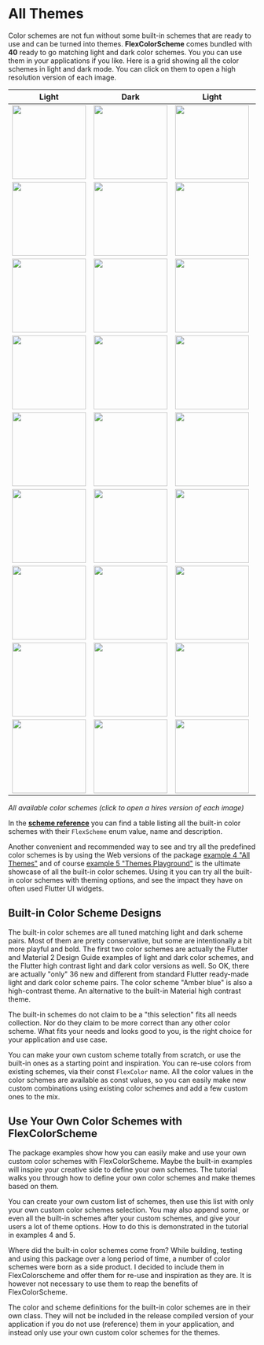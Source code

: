 # All Themes

Color schemes are not fun without some built-in schemes that are ready to use and
can be turned into themes.
**FlexColorScheme** comes bundled with **40** ready to go matching light
and dark color schemes. You you can use them in your applications if you like.
Here is a grid showing all the color schemes in light and dark mode. You
can click on them to open a high resolution version of each image.


|  Light | Dark | Light | Dark | Light | Dark | Light | Dark |
| ----  | ---- | ----  | ---- | ----  | ---- | ----  | ---- |
| [<img src="https://rydmike.com/assets_fcsv4/LightSchemeThumb01.jpg?raw=true" width="150"/>](https://rydmike.com/assets/LightScheme001.png?raw=true) | [<img src="https://rydmike.com/assets_fcsv4/DarkSchemeThumb01.jpg?raw=true" width="150"/>](https://rydmike.com/assets/DarkScheme001.png?raw=true) | [<img src="https://rydmike.com/assets_fcsv4/LightSchemeThumb02.jpg?raw=true" width="150"/>](https://rydmike.com/assets/LightScheme002.png?raw=true) | [<img src="https://rydmike.com/assets_fcsv4/DarkSchemeThumb02.jpg?raw=true" width="150"/>](https://rydmike.com/assets/DarkScheme002.png?raw=true) | [<img src="https://rydmike.com/assets_fcsv4/LightSchemeThumb03.jpg?raw=true" width="150"/>](https://rydmike.com/assets/LightScheme003.png?raw=true) | [<img src="https://rydmike.com/assets_fcsv4/DarkSchemeThumb03.jpg?raw=true" width="150"/>](https://rydmike.com/assets/DarkScheme003.png?raw=true) | [<img src="https://rydmike.com/assets_fcsv4/LightSchemeThumb04.jpg?raw=true" width="150"/>](https://rydmike.com/assets/LightScheme004.png?raw=true) | [<img src="https://rydmike.com/assets_fcsv4/DarkSchemeThumb04.jpg?raw=true" width="150"/>](https://rydmike.com/assets/DarkScheme004.png?raw=true) |
| [<img src="https://rydmike.com/assets_fcsv4/LightSchemeThumb05.jpg?raw=true" width="150"/>](https://rydmike.com/assets/LightScheme005.png?raw=true) | [<img src="https://rydmike.com/assets_fcsv4/DarkSchemeThumb05.jpg?raw=true" width="150"/>](https://rydmike.com/assets/DarkScheme005.png?raw=true) | [<img src="https://rydmike.com/assets_fcsv4/LightSchemeThumb06.jpg?raw=true" width="150"/>](https://rydmike.com/assets/LightScheme006.png?raw=true) | [<img src="https://rydmike.com/assets_fcsv4/DarkSchemeThumb06.jpg?raw=true" width="150"/>](https://rydmike.com/assets/DarkScheme006.png?raw=true) | [<img src="https://rydmike.com/assets_fcsv4/LightSchemeThumb07.jpg?raw=true" width="150"/>](https://rydmike.com/assets/LightScheme007.png?raw=true) | [<img src="https://rydmike.com/assets_fcsv4/DarkSchemeThumb07.jpg?raw=true" width="150"/>](https://rydmike.com/assets/DarkScheme007.png?raw=true) | [<img src="https://rydmike.com/assets_fcsv4/LightSchemeThumb08.jpg?raw=true" width="150"/>](https://rydmike.com/assets/LightScheme008.png?raw=true) | [<img src="https://rydmike.com/assets_fcsv4/DarkSchemeThumb08.jpg?raw=true" width="150"/>](https://rydmike.com/assets/DarkScheme008.png?raw=true) |
| [<img src="https://rydmike.com/assets_fcsv4/LightSchemeThumb09.jpg?raw=true" width="150"/>](https://rydmike.com/assets/LightScheme009.png?raw=true) | [<img src="https://rydmike.com/assets_fcsv4/DarkSchemeThumb09.jpg?raw=true" width="150"/>](https://rydmike.com/assets/DarkScheme009.png?raw=true) | [<img src="https://rydmike.com/assets_fcsv4/LightSchemeThumb10.jpg?raw=true" width="150"/>](https://rydmike.com/assets/LightScheme010.png?raw=true) | [<img src="https://rydmike.com/assets_fcsv4/DarkSchemeThumb10.jpg?raw=true" width="150"/>](https://rydmike.com/assets/DarkScheme010.png?raw=true) | [<img src="https://rydmike.com/assets_fcsv4/LightSchemeThumb11.jpg?raw=true" width="150"/>](https://rydmike.com/assets/LightScheme011.png?raw=true) | [<img src="https://rydmike.com/assets_fcsv4/DarkSchemeThumb11.jpg?raw=true" width="150"/>](https://rydmike.com/assets/DarkScheme011.png?raw=true) | [<img src="https://rydmike.com/assets_fcsv4/LightSchemeThumb12.jpg?raw=true" width="150"/>](https://rydmike.com/assets/LightScheme012.png?raw=true) | [<img src="https://rydmike.com/assets_fcsv4/DarkSchemeThumb12.jpg?raw=true" width="150"/>](https://rydmike.com/assets/DarkScheme012.png?raw=true) |
| [<img src="https://rydmike.com/assets_fcsv4/LightSchemeThumb13.jpg?raw=true" width="150"/>](https://rydmike.com/assets/LightScheme013.png?raw=true) | [<img src="https://rydmike.com/assets_fcsv4/DarkSchemeThumb13.jpg?raw=true" width="150"/>](https://rydmike.com/assets/DarkScheme013.png?raw=true) | [<img src="https://rydmike.com/assets_fcsv4/LightSchemeThumb14.jpg?raw=true" width="150"/>](https://rydmike.com/assets/LightScheme014.png?raw=true) | [<img src="https://rydmike.com/assets_fcsv4/DarkSchemeThumb14.jpg?raw=true" width="150"/>](https://rydmike.com/assets/DarkScheme014.png?raw=true) | [<img src="https://rydmike.com/assets_fcsv4/LightSchemeThumb15.jpg?raw=true" width="150"/>](https://rydmike.com/assets/LightScheme015.png?raw=true) | [<img src="https://rydmike.com/assets_fcsv4/DarkSchemeThumb15.jpg?raw=true" width="150"/>](https://rydmike.com/assets/DarkScheme015.png?raw=true) | [<img src="https://rydmike.com/assets_fcsv4/LightSchemeThumb16.jpg?raw=true" width="150"/>](https://rydmike.com/assets/LightScheme016.png?raw=true) | [<img src="https://rydmike.com/assets_fcsv4/DarkSchemeThumb16.jpg?raw=true" width="150"/>](https://rydmike.com/assets/DarkScheme016.png?raw=true) |
| [<img src="https://rydmike.com/assets_fcsv4/LightSchemeThumb17.jpg?raw=true" width="150"/>](https://rydmike.com/assets/LightScheme017.png?raw=true) | [<img src="https://rydmike.com/assets_fcsv4/DarkSchemeThumb17.jpg?raw=true" width="150"/>](https://rydmike.com/assets/DarkScheme017.png?raw=true) | [<img src="https://rydmike.com/assets_fcsv4/LightSchemeThumb18.jpg?raw=true" width="150"/>](https://rydmike.com/assets/LightScheme018.png?raw=true) | [<img src="https://rydmike.com/assets_fcsv4/DarkSchemeThumb18.jpg?raw=true" width="150"/>](https://rydmike.com/assets/DarkScheme018.png?raw=true) | [<img src="https://rydmike.com/assets_fcsv4/LightSchemeThumb19.jpg?raw=true" width="150"/>](https://rydmike.com/assets/LightScheme019.png?raw=true) | [<img src="https://rydmike.com/assets_fcsv4/DarkSchemeThumb19.jpg?raw=true" width="150"/>](https://rydmike.com/assets/DarkScheme019.png?raw=true) | [<img src="https://rydmike.com/assets_fcsv4/LightSchemeThumb20.jpg?raw=true" width="150"/>](https://rydmike.com/assets/LightScheme020.png?raw=true) | [<img src="https://rydmike.com/assets_fcsv4/DarkSchemeThumb20.jpg?raw=true" width="150"/>](https://rydmike.com/assets/DarkScheme020.png?raw=true) |
| [<img src="https://rydmike.com/assets_fcsv4/LightSchemeThumb21.jpg?raw=true" width="150"/>](https://rydmike.com/assets/LightScheme021.png?raw=true) | [<img src="https://rydmike.com/assets_fcsv4/DarkSchemeThumb21.jpg?raw=true" width="150"/>](https://rydmike.com/assets/DarkScheme021.png?raw=true) | [<img src="https://rydmike.com/assets_fcsv4/LightSchemeThumb22.jpg?raw=true" width="150"/>](https://rydmike.com/assets/LightScheme022.png?raw=true) | [<img src="https://rydmike.com/assets_fcsv4/DarkSchemeThumb22.jpg?raw=true" width="150"/>](https://rydmike.com/assets/DarkScheme022.png?raw=true) | [<img src="https://rydmike.com/assets_fcsv4/LightSchemeThumb23.jpg?raw=true" width="150"/>](https://rydmike.com/assets/LightScheme023.png?raw=true) | [<img src="https://rydmike.com/assets_fcsv4/DarkSchemeThumb23.jpg?raw=true" width="150"/>](https://rydmike.com/assets/DarkScheme023.png?raw=true) | [<img src="https://rydmike.com/assets_fcsv4/LightSchemeThumb24.jpg?raw=true" width="150"/>](https://rydmike.com/assets/LightScheme024.png?raw=true) | [<img src="https://rydmike.com/assets_fcsv4/DarkSchemeThumb24.jpg?raw=true" width="150"/>](https://rydmike.com/assets/DarkScheme024.png?raw=true) |
| [<img src="https://rydmike.com/assets_fcsv4/LightSchemeThumb25.jpg?raw=true" width="150"/>](https://rydmike.com/assets/LightScheme025.png?raw=true) | [<img src="https://rydmike.com/assets_fcsv4/DarkSchemeThumb25.jpg?raw=true" width="150"/>](https://rydmike.com/assets/DarkScheme025.png?raw=true) | [<img src="https://rydmike.com/assets_fcsv4/LightSchemeThumb26.jpg?raw=true" width="150"/>](https://rydmike.com/assets/LightScheme026.png?raw=true) | [<img src="https://rydmike.com/assets_fcsv4/DarkSchemeThumb26.jpg?raw=true" width="150"/>](https://rydmike.com/assets/DarkScheme026.png?raw=true) | [<img src="https://rydmike.com/assets_fcsv4/LightSchemeThumb27.jpg?raw=true" width="150"/>](https://rydmike.com/assets/LightScheme027.png?raw=true) | [<img src="https://rydmike.com/assets_fcsv4/DarkSchemeThumb27.jpg?raw=true" width="150"/>](https://rydmike.com/assets/DarkScheme027.png?raw=true) | [<img src="https://rydmike.com/assets_fcsv4/LightSchemeThumb28.jpg?raw=true" width="150"/>](https://rydmike.com/assets/LightScheme028.png?raw=true) | [<img src="https://rydmike.com/assets_fcsv4/DarkSchemeThumb28.jpg?raw=true" width="150"/>](https://rydmike.com/assets/DarkScheme028.png?raw=true) |
| [<img src="https://rydmike.com/assets_fcsv4/LightSchemeThumb29.jpg?raw=true" width="150"/>](https://rydmike.com/assets/LightScheme029.png?raw=true) | [<img src="https://rydmike.com/assets_fcsv4/DarkSchemeThumb29.jpg?raw=true" width="150"/>](https://rydmike.com/assets/DarkScheme029.png?raw=true) | [<img src="https://rydmike.com/assets_fcsv4/LightSchemeThumb30.jpg?raw=true" width="150"/>](https://rydmike.com/assets/LightScheme030.png?raw=true) | [<img src="https://rydmike.com/assets_fcsv4/DarkSchemeThumb30.jpg?raw=true" width="150"/>](https://rydmike.com/assets/DarkScheme030.png?raw=true) | [<img src="https://rydmike.com/assets_fcsv4/LightSchemeThumb31.jpg?raw=true" width="150"/>](https://rydmike.com/assets/LightScheme031.png?raw=true) | [<img src="https://rydmike.com/assets_fcsv4/DarkSchemeThumb31.jpg?raw=true" width="150"/>](https://rydmike.com/assets/DarkScheme031.png?raw=true) | [<img src="https://rydmike.com/assets_fcsv4/LightSchemeThumb32.jpg?raw=true" width="150"/>](https://rydmike.com/assets/LightScheme032.png?raw=true) | [<img src="https://rydmike.com/assets_fcsv4/DarkSchemeThumb32.jpg?raw=true" width="150"/>](https://rydmike.com/assets/DarkScheme032.png?raw=true) |
| [<img src="https://rydmike.com/assets_fcsv4/LightSchemeThumb33.jpg?raw=true" width="150"/>](https://rydmike.com/assets/LightScheme033.png?raw=true) | [<img src="https://rydmike.com/assets_fcsv4/DarkSchemeThumb33.jpg?raw=true" width="150"/>](https://rydmike.com/assets/DarkScheme029.png?raw=true) | [<img src="https://rydmike.com/assets_fcsv4/LightSchemeThumb34.jpg?raw=true" width="150"/>](https://rydmike.com/assets/LightScheme034.png?raw=true) | [<img src="https://rydmike.com/assets_fcsv4/DarkSchemeThumb34.jpg?raw=true" width="150"/>](https://rydmike.com/assets/DarkScheme030.png?raw=true) | [<img src="https://rydmike.com/assets_fcsv4/LightSchemeThumb35.jpg?raw=true" width="150"/>](https://rydmike.com/assets/LightScheme035.png?raw=true) | [<img src="https://rydmike.com/assets_fcsv4/DarkSchemeThumb35.jpg?raw=true" width="150"/>](https://rydmike.com/assets/DarkScheme031.png?raw=true) | [<img src="https://rydmike.com/assets_fcsv4/LightSchemeThumb36.jpg?raw=true" width="150"/>](https://rydmike.com/assets/LightScheme036.png?raw=true) | [<img src="https://rydmike.com/assets_fcsv4/DarkSchemeThumb36.jpg?raw=true" width="150"/>](https://rydmike.com/assets/DarkScheme032.png?raw=true) |

_All available color schemes (click to open a hires version of each image)_

In the [**scheme reference**](#scheme-reference) you can find a table listing
all the built-in color schemes with their `FlexScheme` enum value, name and
description.

Another convenient and recommended way to see and try all the predefined color
schemes is by using the Web versions of the package
[example 4 "All Themes"](https://rydmike.com/flexcolorscheme/fourthemes-v5) and of course
[example 5 "Themes Playground"](https://rydmike.com/flexcolorscheme/themesplayground-v5) is
the ultimate showcase of all the built-in color schemes.
Using it you can try all the built-in color schemes with theming options,
and see the impact they have on often used Flutter UI widgets.

## Built-in Color Scheme Designs

The built-in color schemes are all tuned matching light and dark scheme pairs.
Most of them are pretty conservative, but some are intentionally a bit more
playful and bold. The first two color schemes are actually the Flutter and
Material 2 Design Guide examples of light and dark color schemes, and the Flutter
high contrast light and dark color versions as well. So OK, there are actually
"only" 36 new and different from standard Flutter ready-made light and dark
color scheme pairs. The color scheme "Amber blue" is also a high-contrast theme.
An alternative to the built-in Material high contrast theme.

The built-in schemes do not claim to be a "this selection" fits all needs
collection. Nor do they claim to be more correct than any other color scheme.
What fits your needs and looks good to you, is the right choice for your
application and use case.

You can make your own custom scheme totally from scratch, or use the built-in
ones as a starting point and inspiration. You can re-use colors from existing
schemes, via their const `FlexColor` name. All the color values in the color
schemes are available as const values, so you can easily make new custom
combinations using existing color schemes and add a few custom ones to the mix.

## Use Your Own Color Schemes with FlexColorScheme

The package examples show how you can easily make and use your own custom
color schemes with FlexColorScheme. Maybe the built-in examples will inspire
your creative side to define your own schemes. The tutorial walks you through
how to define your own color schemes and make themes based on them.

You can create your own custom list of schemes, then use this list with
only your own custom color schemes selection. You may also append some, or
even all the built-in schemes after your custom schemes, and give your
users a lot of theme options. How to do this is demonstrated in the tutorial
in examples 4 and 5.

Where did the built-in color schemes come from? While building, testing and
using this package over a long period of time, a number
of color schemes were born as a side product. I decided to include them in
FlexColorscheme and offer them for re-use and inspiration as they are. It is
however not necessary to use them to reap the benefits of FlexColorScheme.

The color and scheme definitions for the built-in color schemes are in their
own class. They will not be included in the release compiled version of your
application if you do not use (reference) them in your application, and instead
only use your own custom color schemes for the themes.
